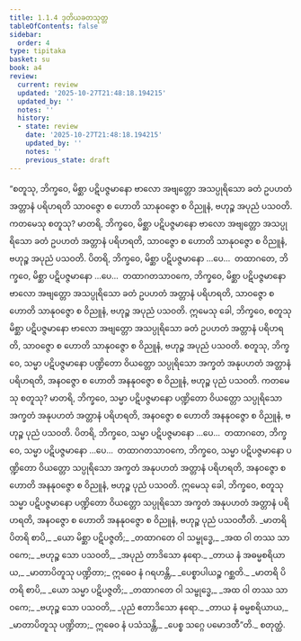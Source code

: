 ```yaml
---
title: 1.1.4 ဒုတိယခတသုတ္တ
tableOfContents: false
sidebar:
  order: 4
type: tipitaka
basket: su
book: a4
review:
  current: review
  updated: '2025-10-27T21:48:18.194215'
  updated_by: ''
  notes: ''
  history:
  - state: review
    date: '2025-10-27T21:48:18.194215'
    updated_by: ''
    notes: ''
    previous_state: draft
---
```



<ReviewStatus review={frontmatter.review} showDetails={true} />

<HypothesisAnnotation frontmatter={frontmatter} />

<DynamicBreadcrumb />

<Division number="4" book="a4" e="ch" v="15" p="310">

<Paragraph number="18" book="a4">
“စတူသု, ဘိက္ခဝေ, မိစ္ဆာ ပဋိပဇ္ဇမာနော ဗာလော အဗျတ္တော အသပ္ပုရိသော ခတံ ဥပဟတံ အတ္တာနံ ပရိဟရတိ သာဝဇ္ဇော စ ဟောတိ သာနုဝဇ္ဇော စ ဝိညူနံ, ဗဟုဉ္စ အပုညံ ပသဝတိ. ကတမေသု စတူသု? မာတရိ, ဘိက္ခဝေ, မိစ္ဆာ ပဋိပဇ္ဇမာနော ဗာလော အဗျတ္တော အသပ္ပုရိသော ခတံ ဥပဟတံ အတ္တာနံ ပရိဟရတိ, သာဝဇ္ဇော စ ဟောတိ သာနုဝဇ္ဇော စ ဝိညူနံ, ဗဟုဉ္စ အပုညံ ပသဝတိ. ပိတရိ, ဘိက္ခဝေ, မိစ္ဆာ ပဋိပဇ္ဇမာနော …ပေ…  တထာဂတေ, ဘိက္ခဝေ, မိစ္ဆာ ပဋိပဇ္ဇမာနော …ပေ…  တထာဂတသာဝကေ, ဘိက္ခဝေ, မိစ္ဆာ ပဋိပဇ္ဇမာနော ဗာလော အဗျတ္တော အသပ္ပုရိသော ခတံ ဥပဟတံ အတ္တာနံ ပရိဟရတိ, သာဝဇ္ဇော စ ဟောတိ သာနုဝဇ္ဇော စ ဝိညူနံ, ဗဟုဉ္စ အပုညံ ပသဝတိ. ဣမေသု ခေါ, ဘိက္ခဝေ, စတူသု မိစ္ဆာ ပဋိပဇ္ဇမာနော ဗာလော အဗျတ္တော အသပ္ပုရိသော ခတံ ဥပဟတံ အတ္တာနံ ပရိဟရတိ, သာဝဇ္ဇော စ ဟောတိ သာနုဝဇ္ဇော စ ဝိညူနံ, ဗဟုဉ္စ အပုညံ ပသဝတိ.
</Paragraph>

<Paragraph number="19" book="a4">
စတူသု, ဘိက္ခဝေ, သမ္မာ ပဋိပဇ္ဇမာနော ပဏ္ဍိတော ဝိယတ္တော သပ္ပုရိသော အက္ခတံ အနုပဟတံ အတ္တာနံ ပရိဟရတိ, အနဝဇ္ဇော စ ဟောတိ အနနုဝဇ္ဇော စ ဝိညူနံ, ဗဟုဉ္စ ပုညံ ပသဝတိ. ကတမေသု စတူသု? မာတရိ, ဘိက္ခဝေ, သမ္မာ ပဋိပဇ္ဇမာနော ပဏ္ဍိတော ဝိယတ္တော သပ္ပုရိသော အက္ခတံ အနုပဟတံ အတ္တာနံ ပရိဟရတိ, အနဝဇ္ဇော စ ဟောတိ အနနုဝဇ္ဇော စ ဝိညူနံ, ဗဟုဉ္စ ပုညံ ပသဝတိ. ပိတရိ, ဘိက္ခဝေ, သမ္မာ ပဋိပဇ္ဇမာနော …ပေ…  တထာဂတေ, ဘိက္ခဝေ, သမ္မာ ပဋိပဇ္ဇမာနော …ပေ…  တထာဂတသာဝကေ, ဘိက္ခဝေ, သမ္မာ ပဋိပဇ္ဇမာနော ပဏ္ဍိတော ဝိယတ္တော သပ္ပုရိသော အက္ခတံ အနုပဟတံ အတ္တာနံ ပရိဟရတိ, အနဝဇ္ဇော စ ဟောတိ အနနုဝဇ္ဇော စ ဝိညူနံ, ဗဟုဉ္စ ပုညံ ပသဝတိ. ဣမေသု ခေါ, ဘိက္ခဝေ, စတူသု သမ္မာ ပဋိပဇ္ဇမာနော ပဏ္ဍိတော ဝိယတ္တော သပ္ပုရိသော အက္ခတံ အနုပဟတံ အတ္တာနံ ပရိဟရတိ, အနဝဇ္ဇော စ ဟောတိ အနနုဝဇ္ဇော စ ဝိညူနံ, ဗဟုဉ္စ ပုညံ ပသဝတီတိ.
</Paragraph>

<Paragraph number="20" type="verses" book="a4">
_မာတရိ ပိတရိ စာပိ,_  
_ယော မိစ္ဆာ ပဋိပဇ္ဇတိ;_  
_တထာဂတေ ဝါ သမ္ဗုဒ္ဓေ,_  
_အထ ဝါ တဿ သာဝကေ;_  
_ဗဟုဉ္စ သော ပသဝတိ,_  
_အပုညံ တာဒိသော နရော._  

</Paragraph>

<Paragraph number="21" type="verses" book="a4">
_တာယ နံ အဓမ္မစရိယာယ,_  
_မာတာပိတူသု ပဏ္ဍိတာ;_  
ဣဓေဝ နံ ဂရဟန္တိ,_  
_ပေစ္စာပါယဉ္စ ဂစ္ဆတိ._  

</Paragraph>

<Paragraph number="22" type="verses" book="a4">
_မာတရိ ပိတရိ စာပိ,_  
_ယော သမ္မာ ပဋိပဇ္ဇတိ;_  
_တထာဂတေ ဝါ သမ္ဗုဒ္ဓေ,_  
_အထ ဝါ တဿ သာဝကေ;_  
_ဗဟုဉ္စ သော ပသဝတိ,_  
_ပုညံ ဧတာဒိသော နရော._  

</Paragraph>

<Paragraph number="23" type="verses" book="a4">
_တာယ နံ ဓမ္မစရိယာယ,_  
_မာတာပိတူသု ပဏ္ဍိတာ;_  
ဣဓေဝ နံ ပသံသန္တိ,_  
_ပေစ္စ သဂ္ဂေ ပမောဒတီ”တိ._  


</Paragraph>
</Division>

<Paragraph number="24" type="center" book="a4">
စတုတ္ထံ.
</Paragraph>